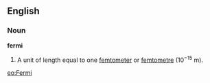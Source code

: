 ==English==

===Noun===

'''fermi'''

#A unit of length equal to one [[femtometer]] or [[femtometre]] (10<sup>&minus;15</sup> m).

[[eo:Fermi]]